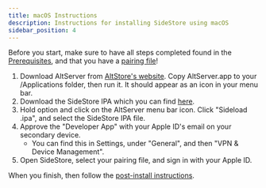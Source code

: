```yaml
---
title: macOS Instructions
description: Instructions for installing SideStore using macOS
sidebar_position: 4
---
```


Before you start, make sure to have all steps completed found in the [Prerequisites](prerequisites), and that you have a [pairing file](pairing-file)!

1. Download AltServer from [AltStore's website](https://cdn.altstore.io/file/altstore/altserver.zip). Copy AltServer.app to your /Applications folder, then run it. It should appear as an icon in your menu bar.
2. Download the SideStore IPA which you can find [here](https://github.com/sidestore/sidestore/releases/latest/download/sidestore.ipa).
3. Hold option and click on the AltServer menu bar icon. Click "Sideload .ipa", and select the SideStore IPA file.
4. Approve the "Developer App" with your Apple ID's email on your secondary device.
    * You can find this in Settings, under "General", and then "VPN & Device Management".
5. Open SideStore, select your pairing file, and sign in with your Apple ID.

When you finish, then follow the [post-install instructions](/installation/post-install).
